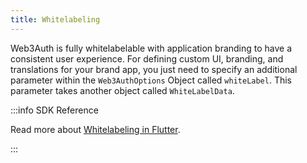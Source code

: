 ```yaml
---
title: Whitelabeling
---
```


Web3Auth is fully whitelabelable with application branding to have a consistent user experience. For defining custom UI, branding, and translations
for your brand app, you just need to specify an additional parameter within the `Web3AuthOptions` Object called `whiteLabel`. This parameter takes
another object called `WhiteLabelData`.

:::info SDK Reference

Read more about [Whitelabeling in Flutter](/sdk/flutter/whitelabel).

:::
